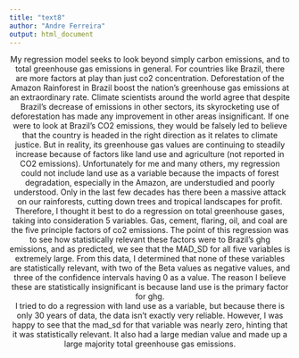 ```yaml
---
title: "text8"
author: "Andre Ferreira"
output: html_document
---
```


<center> My regression model seeks to look beyond simply carbon emissions, and to total 
greenhouse gas emissions in general. For countries like Brazil, there are more 
factors at play than just co2 concentration. Deforestation of the Amazon Rainforest 
in Brazil boost the nation’s greenhouse gas emissions at an extraordinary rate. 
Climate scientists around the world agree that despite Brazil’s decrease of emissions 
in other sectors, its skyrocketing use of deforestation has made any improvement 
in other areas insignificant. If one were to look at Brazil’s CO2 emissions, they 
would be falsely led to believe that the country is headed in the right direction 
as it relates to climate justice. But in reality, its greenhouse gas values are 
continuing to steadily increase because of factors like land use and agriculture 
(not reported in CO2 emissions). Unfortunately for me and many others, my regression 
could not include land use as a variable because the impacts of forest degradation, 
especially in the Amazon, are understudied and poorly understood. Only in the last 
few decades has there been a massive attack on our rainforests, cutting down trees 
and tropical landscapes for profit. </center>

<center> Therefore, I thought it best to do a regression on total greenhouse gases, taking 
into consideration 5 variables. Gas, cement, flaring, oil, and coal are the five 
principle factors of co2 emissions. The point of this regression was to see how 
statistically relevant these factors were to Brazil’s ghg emissions, and as 
predicted, we see that the MAD_SD for all five variables is extremely large. From 
this data, I determined that none of these variables are statistically relevant, 
with two of the Beta values as negative values, and three of the confidence intervals 
having 0 as a value. The reason I believe these are statistically insignificant is 
because land use is the primary factor for ghg. </center>

<center> I tried to do a regression with land use as a variable, but because there is 
only 30 years of data, the data isn’t exactly very reliable. However, I was happy 
to see that the mad_sd for that variable was nearly zero, hinting that it was 
statistically relevant. It also had a large median value and made up a large 
majority total greenhouse gas emissions. </center>